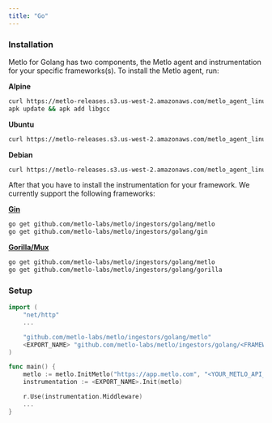```yaml
---
title: "Go"
---
```


### Installation

Metlo for Golang has two components, the Metlo agent and instrumentation for
your specific frameworks(s). To install the Metlo agent, run:

**Alpine**

```bash Bash
curl https://metlo-releases.s3.us-west-2.amazonaws.com/metlo_agent_linux_amd64_alpine_0.1.1 > /usr/local/bin/metlo-agent
apk update && apk add libgcc
```

**Ubuntu**

```bash Bash
curl https://metlo-releases.s3.us-west-2.amazonaws.com/metlo_agent_linux_amd64_ubuntu_jammy.1.1 > /usr/local/bin/metlo-agent
```

**Debian**

```bash Bash
curl https://metlo-releases.s3.us-west-2.amazonaws.com/metlo_agent_linux_amd64_debian_bullseye_0.1.1 > /usr/local/bin/metlo-agent
```

After that you have to install the instrumentation for your framework. We
currently support the following frameworks:

**[Gin](https://github.com/gin-gonic/gin)**

```bash Bash
go get github.com/metlo-labs/metlo/ingestors/golang/metlo
go get github.com/metlo-labs/metlo/ingestors/golang/gin
```

**[Gorilla/Mux](https://github.com/gorilla/mux)**

```bash Bash
go get github.com/metlo-labs/metlo/ingestors/golang/metlo
go get github.com/metlo-labs/metlo/ingestors/golang/gorilla
```

### Setup

```go Go
import (
    "net/http"
    ...

    "github.com/metlo-labs/metlo/ingestors/golang/metlo"
    <EXPORT_NAME> "github.com/metlo-labs/metlo/ingestors/golang/<FRAMEWORK_NAME>"
)

func main() {
    metlo := metlo.InitMetlo("https://app.metlo.com", "<YOUR_METLO_API_KEY>")
    instrumentation := <EXPORT_NAME>.Init(metlo)

    r.Use(instrumentation.Middleware)
    ...
}
```
